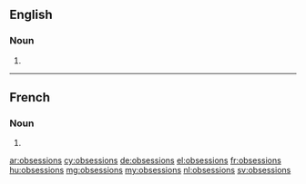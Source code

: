 ==English==

===Noun===
{{head|en|plural}}

# {{plural of|obsession|lang=en}}

----

==French==

===Noun===
{{head|fr|plural|g=?}}

# {{plural of|obsession|lang=fr}}

[[ar:obsessions]]
[[cy:obsessions]]
[[de:obsessions]]
[[el:obsessions]]
[[fr:obsessions]]
[[hu:obsessions]]
[[mg:obsessions]]
[[my:obsessions]]
[[nl:obsessions]]
[[sv:obsessions]]
